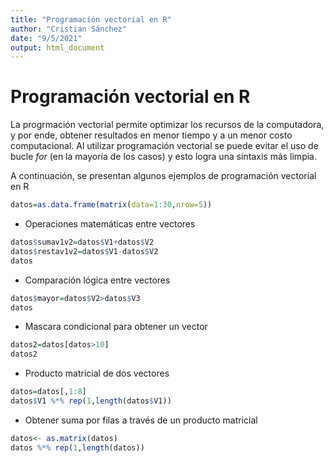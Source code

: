 ```yaml
---
title: "Programación vectorial en R"
author: "Cristian Sánchez"
date: "9/5/2021"
output: html_document
---
```


# Programación vectorial en R

La progrmación vectorial permite optimizar los recursos de la computadora, y por ende, obtener resultados en menor tiempo y a un menor costo computacional. Al utilizar programación vectorial se puede evitar el uso de bucle *for* (en la mayoría de los casos) y esto logra una sintaxis más limpia.

A continuación, se presentan algunos ejemplos de programación vectorial en R

```r
datos=as.data.frame(matrix(data=1:30,nrow=5))
```
* Operaciones matemáticas entre vectores

```r
datos$sumav1v2=datos$V1+datos$V2
datos$restav1v2=datos$V1-datos$V2
datos
```
* Comparación lógica entre vectores

```r
datos$mayor=datos$V2>datos$V3
datos
```
* Mascara condicional para obtener un vector

```r
datos2=datos[datos>10]
datos2
```

* Producto matricial de dos vectores

```r
datos=datos[,1:8]
datos$V1 %*% rep(1,length(datos$V1))

```
* Obtener suma por filas a través de un producto matricial

```r
datos<- as.matrix(datos)
datos %*% rep(1,length(datos))

```
